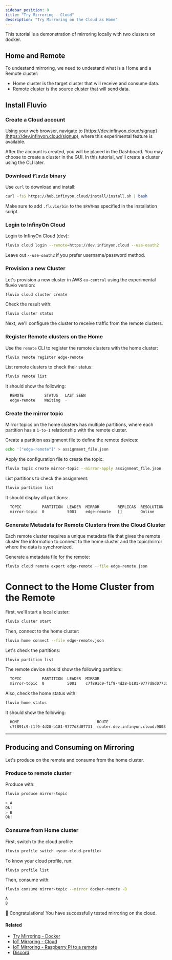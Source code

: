 ```yaml
---
sidebar_position: 8
title: "Try Mirroring - Cloud"
description: "Try Mirroring on the Cloud as Home"
---
```


This tutorial is a demonstration of mirroring locally with two clusters on docker.

## Home and Remote

To undestand mirroring, we need to undestand what is a Home and a Remote cluster:

- Home cluster is the target cluster that will receive and consume data.
- Remote cluster is the source cluster that will send data.


## Install Fluvio

### Create a Cloud account

Using your web browser, navigate to [https://dev.infinyon.cloud/signup](https://dev.infinyon.cloud/signup), where this experimental feature is available.

After the account is created, you will be placed in the Dashboard. You may choose to create a cluster in the GUI. In this tutorial, we'll create a cluster using the CLI later.


### Download `fluvio` binary

Use `curl` to download and install:

```bash
curl -fsS https://hub.infinyon.cloud/install/install.sh | bash
```

Make sure to add `.fluvio/bin` to the `$PATH`as specified in the installation script.


### Login to InfinyOn Cloud

Login to InfinyOn Cloud (dev):


```bash
fluvio cloud login --remote=https://dev.infinyon.cloud --use-oauth2
```

Leave out `--use-oauth2` if you prefer username/password method.

### Provision a new Cluster

Let's provision a new cluster in AWS `eu-central` using the experimental fluvio version:


```bash
fluvio cloud cluster create
```

Check the result with:


```bash
fluvio cluster status
```

Next, we'll configure the cluster to receive traffic from the remote clusters.


### Register Remote clusters on the Home

Use the `remote` CLI to register the remote clusters with the home cluster:


```bash
fluvio remote register edge-remote
```

List remote clusters to check their status:

```bash
fluvio remote list
```

It should show the following:

```bash
  REMOTE         STATUS   LAST SEEN 
  edge-remote    Waiting  -         
```

### Create the mirror topic

Mirror topics on the home clusters has multiple partitions, where each partition has a `1-to-1` relationship with the remote cluster.

Create a partition assignment file to define the remote devices:


```bash
echo '["edge-remote"]' > assignment_file.json
```

Apply the configuration file to create the topic:


```bash
fluvio topic create mirror-topic --mirror-apply assignment_file.json
```

List partitions to check the assignment:


```bash
fluvio partition list
```

It should display all partitions:

```bash
  TOPIC         PARTITION  LEADER  MIRROR        REPLICAS  RESOLUTION  SIZE  HW  LEO  LRS  FOLLOWER OFFSETS
  mirror-topic  0          5001    edge-remote   []        Online      0 B   0   0    0    0                 []
```

### Generate Metadata for Remote Clusters from the Cloud Cluster

Each remote cluster requires a unique metadata file that gives the remote cluster the information to connect to the home cluster and the topic/mirror where the data is synchronized.

Generate a metadata file for the remote:

```bash
fluvio cloud remote export edge-remote --file edge-remote.json
```

# Connect to the Home Cluster from the Remote

First, we'll start a local cluster: 

```bash
fluvio cluster start
```

Then, connect to the home cluster:

```bash
fluvio home connect --file edge-remote.json
```

Let's check the partitions:


```bash
fluvio partition list
```

The remote device should show the following partition::

```bash
  TOPIC         PARTITION  LEADER  MIRROR                                                                 REPLICAS  RESOLUTION  SIZE  HW  LEO  LRS  FOLLOWER OFFSETS
  mirror-topic  0          5001    c7f891c9-f1f9-4d28-b181-9777d8d07731:0:router.dev.infinyon.cloud:9005  []        Online      0 B   0   0    0    0                 []
```


Also, check the home status with:


```bash
fluvio home status
```

It should show the following:

```bash
  HOME                                  ROUTE                           STATUS  LAST SEEN
  c7f891c9-f1f9-4d28-b181-9777d8d07731  router.dev.infinyon.cloud:9003  Online  1s
```

---

## Producing and Consuming on Mirroring

Let's produce on the remote and consume from the home cluster.

### Produce to remote cluster

Produce with:


```bash
fluvio produce mirror-topic
```

```bash
> A
Ok!
> B
Ok!
```


### Consume from Home cluster 

First, switch to the cloud profile:

```bash
fluvio profile switch <your-cloud-profile>
```

To know your cloud profile, run:

```bash
fluvio profile list
```

Then, consume with:

```bash
fluvio consume mirror-topic --mirror docker-remote -B
```

```bash
A
B
```

🎉 Congratulations! You have successfully tested mirroring on the cloud.


#### Related
* [Try Mirroring - Docker]
* [IoT Mirroring - Cloud]
* [IoT Mirroring -  Raspberry Pi to a remote]
* [Discord]

[Discord]: https://discord.com/invite/bBG2dTz
[Try Mirroring - Docker]: /fluvio/tutorials/try-mirroring.mdx
[IoT Mirroring - Cloud]: /fluvio/tutorials/iot-mirroring-cloud.mdx
[IoT Mirroring -  Raspberry Pi to a remote]: /fluvio/tutorials/iot-mirroring-local.mdx

